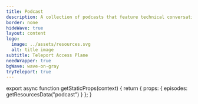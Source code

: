 ```yaml
---
title: Podcast
description: A collection of podcasts that feature technical conversations about security
border: none
hideWave: true
layout: content
logo:
  image: ../assets/resources.svg
  alt: title image
subtitle: Teleport Access Plane
needWrapper: true
bgWave: wave-on-gray
tryTeleport: true
---
```



<EpisodesList id="podcasts" episodes={props.episodes} kind="podcast" />

export async function getStaticProps(context) {
  return { props: { episodes: getResourcesData("podcast") } };
}
